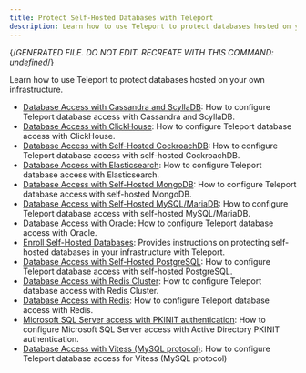 ```yaml
---
title: Protect Self-Hosted Databases with Teleport
description: Learn how to use Teleport to protect databases hosted on your own infrastructure.
---
```


{/*GENERATED FILE. DO NOT EDIT. RECREATE WITH THIS COMMAND:
undefined*/}

Learn how to use Teleport to protect databases hosted on your own infrastructure.

- [Database Access with Cassandra and ScyllaDB](cassandra-self-hosted.mdx): How to configure Teleport database access with Cassandra and ScyllaDB.
- [Database Access with ClickHouse](clickhouse-self-hosted.mdx): How to configure Teleport database access with ClickHouse.
- [Database Access with Self-Hosted CockroachDB](cockroachdb-self-hosted.mdx): How to configure Teleport database access with self-hosted CockroachDB.
- [Database Access with Elasticsearch](elastic.mdx): How to configure Teleport database access with Elasticsearch.
- [Database Access with Self-Hosted MongoDB](mongodb-self-hosted.mdx): How to configure Teleport database access with self-hosted MongoDB.
- [Database Access with Self-Hosted MySQL/MariaDB](mysql-self-hosted.mdx): How to configure Teleport database access with self-hosted MySQL/MariaDB.
- [Database Access with Oracle](oracle-self-hosted.mdx): How to configure Teleport database access with Oracle.
- [Enroll Self-Hosted Databases](overview.mdx): Provides instructions on protecting self-hosted databases in your infrastructure with Teleport.
- [Database Access with Self-Hosted PostgreSQL](postgres-self-hosted.mdx): How to configure Teleport database access with self-hosted PostgreSQL.
- [Database Access with Redis Cluster](redis-cluster.mdx): How to configure Teleport database access with Redis Cluster.
- [Database Access with Redis](redis.mdx): How to configure Teleport database access with Redis.
- [Microsoft SQL Server access with PKINIT authentication](sql-server-ad-pkinit.mdx): How to configure Microsoft SQL Server access with Active Directory PKINIT authentication.
- [Database Access with Vitess (MySQL protocol)](vitess.mdx): How to configure Teleport database access for Vitess (MySQL protocol)
